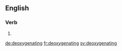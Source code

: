 
==English==

===Verb===
{{head|en|present participle}}

# {{present participle of|deoxygenate|lang=en}}

[[de:deoxygenating]]
[[fr:deoxygenating]]
[[sv:deoxygenating]]